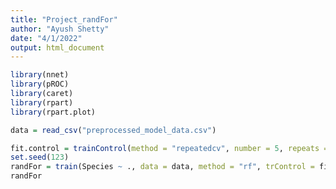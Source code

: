 ```yaml
---
title: "Project_randFor"
author: "Ayush Shetty"
date: "4/1/2022"
output: html_document
---
```


```r
library(nnet)
library(pROC)
library(caret)
library(rpart)
library(rpart.plot)
```

```r
data = read_csv("preprocessed_model_data.csv")
```

```r
fit.control = trainControl(method = "repeatedcv", number = 5, repeats = 10)
set.seed(123)  
randFor = train(Species ~ ., data = data, method = "rf", trControl = fit.control)
randFor
```


